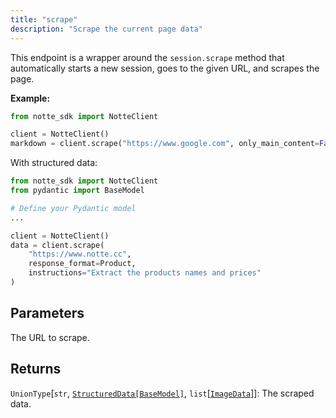 ```yaml
---
title: "scrape"
description: "Scrape the current page data"
---
```




This endpoint is a wrapper around the `session.scrape` method that automatically starts a new session, goes to the given URL, and scrapes the page.

**Example:**
```python
from notte_sdk import NotteClient

client = NotteClient()
markdown = client.scrape("https://www.google.com", only_main_content=False)
```

With structured data:
```python
from notte_sdk import NotteClient
from pydantic import BaseModel

# Define your Pydantic model
...

client = NotteClient()
data = client.scrape(
    "https://www.notte.cc",
    response_format=Product,
    instructions="Extract the products names and prices"
)
```



## Parameters

<ParamField path="url" type="str" required>
  The URL to scrape.
</ParamField>

<ParamField path="scrape_links" type="bool">
</ParamField>

<ParamField path="scrape_images" type="bool">
</ParamField>

<ParamField path="only_main_content" type="bool">
</ParamField>

<ParamField path="use_link_placeholders" type="bool">
</ParamField>

<ParamField path="ignored_tags" type="list">
</ParamField>

<ParamField path="only_images" type="bool">
</ParamField>

<ParamField path="response_format" type="type[pydantic.main.BaseModel] | None">
</ParamField>

<ParamField path="instructions" type="str | None">
</ParamField>

## Returns

`UnionType`[`str`, [`StructuredData[BaseModel]`](/sdk-reference/misc/structureddata), `list`[[`ImageData`](/sdk-reference/misc/imagedata)]]:     The scraped data.
